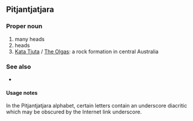{{also|Kata Tjuta}}
==Pitjantjatjara==

===Proper noun===
{{head|pjt|sc=pjt-Latn|proper noun|head=[[kata|Kata]] [[tjuṯa|Tjuṯa]]}}

# many heads
# heads
# [[Kata Tjuta]] / [[The Olgas]]: a rock formation in central Australia

===See also===
* {{l|pjt|sc=pjt-Latn|Uluṟu}}

====Usage notes====
In the Pitjantjatjara alphabet, certain letters contain an underscore diacritic which may be obscured by the Internet link underscore.